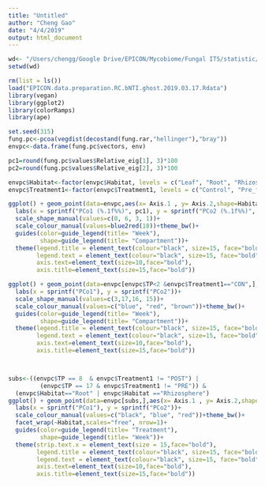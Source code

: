 ```yaml
---
title: "Untitled"
author: "Cheng Gao"
date: "4/4/2019"
output: html_document
---
```



```r
wd<- "/Users/chengg/Google Drive/EPICON/Mycobiome/Fungal ITS/statistic/Total.fungi"
setwd(wd)

rm(list = ls())
load("EPICON.data.preparation.RC.bNTI.ghost.2019.03.17.Rdata")
library(vegan)
library(ggplot2)
library(colorRamps)
library(ape)

set.seed(315)
fung.pc<-pcoa(vegdist(decostand(fung.rar,"hellinger"),"bray"))
envpc<-data.frame(fung.pc$vectors, env)

pc1=round(fung.pc$values$Relative_eig[1], 3)*100
pc2=round(fung.pc$values$Relative_eig[2], 3)*100

envpc$Habitat<-factor(envpc$Habitat, levels = c("Leaf", "Root", "Rhizosphere", "Soil") )
envpc$Treatment1<-factor(envpc$Treatment1, levels = c("Control", "Pre_flowering_drought", "Post_flowering_drought"), labels = c("CON", "PRE", "POST") )


```


```r
ggplot() + geom_point(data=envpc,aes(x= Axis.1 , y= Axis.2,shape=Habitat, colour=factor(TP)),size=2) + 
  labs(x = sprintf("PCo1 (%.1f%%)", pc1), y = sprintf("PCo2 (%.1f%%)", pc2))+
  scale_shape_manual(values=c(0, 6, 3, 1))+
  scale_colour_manual(values=blue2red(18))+theme_bw()+
  guides(color=guide_legend(title= "Week"),
         shape=guide_legend(title= "Compartment"))+
  theme(legend.title = element_text(colour="black", size=15, face="bold"),
        legend.text = element_text(colour="black", size=15, face="bold"),
        axis.text=element_text(size=10,face="bold"),
        axis.title=element_text(size=15,face="bold"))
```


```r


ggplot() + geom_point(data=envpc[envpc$TP<2 &envpc$Treatment1=="CON",],aes(x= Axis.1 , y= Axis.2,shape=Habitat, colour=factor(TP)),size=2) + 
  labs(x = sprintf("PCo1"), y = sprintf("PCo2"))+
  scale_shape_manual(values=c(3,17,16, 15))+
  scale_colour_manual(values=c("blue", "red", "brown"))+theme_bw()+
  guides(color=guide_legend(title= "Week"),
         shape=guide_legend(title= "Compartment"))+
  theme(legend.title = element_text(colour="black", size=15, face="bold"),
        legend.text = element_text(colour="black", size=15, face="bold"),
        axis.text=element_text(size=10,face="bold"),
        axis.title=element_text(size=15,face="bold"))




```



```r
subs<-((envpc$TP == 8  & envpc$Treatment1 != "POST") | 
         (envpc$TP == 17 & envpc$Treatment1 != "PRE")) & 
  (envpc$Habitat=="Root" | envpc$Habitat =="Rhizosphere")
ggplot() + geom_point(data=envpc[subs,],aes(x= Axis.1 , y= Axis.2,shape=factor(TP), colour=Treatment1),size=3,alpha = 0.6) + 
  labs(x = sprintf("PCo1"), y = sprintf("PCo2"))+
  scale_colour_manual(values=c("black", "blue", "red"))+theme_bw()+
  facet_wrap(~Habitat,scales="free", nrow=1)+
  guides(color=guide_legend(title= "Treatment"),
         shape=guide_legend(title= "Week"))+
  theme(strip.text.x = element_text(size = 15,face="bold"),
        legend.title = element_text(colour="black", size=15, face="bold"),
        legend.text = element_text(colour="black", size=15, face="bold"),
        axis.text=element_text(size=10,face="bold"),
        axis.title=element_text(size=15,face="bold"))
```

